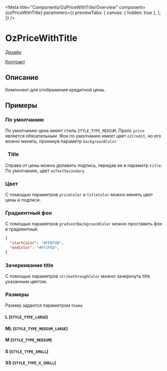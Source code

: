 
<Meta title="Components/OzPriceWithTitle/Overview"
      component={ozPriceWithTitle}
      parameters={{
        previewTabs: {
          canvas: { hidden: true },
        },
      }}
/>

# OzPriceWithTitle

[Дизайн](https://www.figma.com/file/F7liVaQiHzkojA2NM1ztIJ/02.-Core---UI-Components?node-id=5693%3A0)

[Контракт](https://gitlab.ozon.ru/bx/contracts/-/tree/master/proto/atom/mobile/price#pricewithtitle-atom)

## Описание

Компонент для отображения кредитной цены.

## Примеры

### По умолчанию

По умолчанию цена имеет стиль `STYLE_TYPE_MEDIUM`.
Пропс `price` является обязательным.
Фон по умолчанию имеет цвет `ozCredit`, но его можно менять, прокинув параметр `backgroundColor`

<Canvas>
  <Story id="components-ozpricewithtitle-stories--default" />
</Canvas>

###   Title

Справа от цены можно допавить подпись, передав ее в параметр `title`. По умолчанию, цвет `ozTextSecondary`

<Canvas>
  <Story id="components-ozpricewithtitle-stories--with-title" />
</Canvas>

### Цвет

С помощью параметров `priceColor` и `titleColor` можно менять цвет цены и подписи.

<Canvas>
  <Story id="components-ozpricewithtitle-stories--color" />
</Canvas>

### Градиентный фон

С помощью параметров `gradientBackgroundColor` можно проставить фон в градиентный.
```json
{
  "startColor": "#FFB74B",
  "endColor": "#FF2F6D",
}
```

<Canvas>
  <Story id="components-ozpricewithtitle-stories--gradient-bg" />
</Canvas>


### Зачеркивание title

С помощью параметров `strikethroughColor` можно зачеркнуть title указанным цветом.

<Canvas>
  <Story id="components-ozpricewithtitle-stories--strikethrough-color" />
</Canvas>

### Размеры

Размер задается параметром `theme`

#### L (`STYLE_TYPE_LARGE`)

<Canvas>
  <Story id="components-ozpricewithtitle-stories--theme-l" />
  <Story id="components-ozpricewithtitle-stories--with-title-theme-l" />
</Canvas>

#### ML (`STYLE_TYPE_MEDIUM_LARGE`)

<Canvas>
  <Story id="components-ozpricewithtitle-stories--theme-ml" />
  <Story id="components-ozpricewithtitle-stories--with-title-theme-ml" />
</Canvas>

#### M (`STYLE_TYPE_MEDIUM`)

<Canvas>
  <Story id="components-ozpricewithtitle-stories--theme-m" />
  <Story id="components-ozpricewithtitle-stories--with-title-theme-m" />
</Canvas>

#### S (`STYLE_TYPE_SMALL`)

<Canvas>
  <Story id="components-ozpricewithtitle-stories--theme-s" />
  <Story id="components-ozpricewithtitle-stories--with-title-theme-s" />
</Canvas>

#### XS (`STYLE_TYPE_X_SMALL`)

<Canvas>
  <Story id="components-ozpricewithtitle-stories--theme-xs" />
  <Story id="components-ozpricewithtitle-stories--with-title-theme-xs" />
</Canvas>
